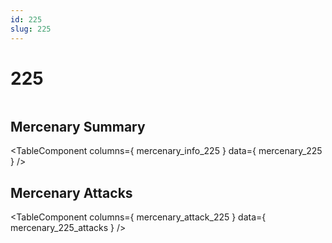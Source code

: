 ```yaml
---
id: 225
slug: 225
---
```



# 225

<div style = {{ display: "flex" }}>
    <Image img={require('@site/static/img/mercenaries/illust/thum_char_view_n_225.jpg')}/>
    
</div>

## Mercenary Summary

<TableComponent
  columns={ mercenary_info_225 }
  data={ mercenary_225 }
/>

## Mercenary Attacks

<TableComponent
  columns={ mercenary_attack_225 }
  data={ mercenary_225_attacks }
/>